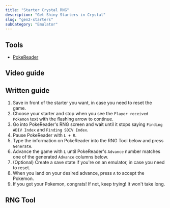 ```yaml
---
title: "Starter Crystal RNG"
description: "Get Shiny Starters in Crystal"
slug: "gen2-starters"
subCategory: "Emulator"
---
```


## Tools

- [PokeReader](/install-pokereader)

## Video guide

<YouTubeVideo src="https://www.youtube.com/embed/1PFQv-S8a48?si=7N6RoITaJg0lyrPR" />

## Written guide

1. Save in front of the starter you want, in case you need to reset the game.
1. Choose your starter and stop when you see the `Player received Pokemon` text with the flashing arrow to continue.
1. Go into PokeReader's RNG screen and wait until it stops saying `Finding ADIV Index` and `Finding SDIV Index`.
1. Pause PokeReader with `L + R`.
1. Type the information on PokeReader into the RNG Tool below and press `Generate`.
1. Advance the game with `L` until PokeReader's `Advance` number matches one of the generated `Advance` columns below.
1. (Optional) Create a save state if you're on an emulator, in case you need to reset.
1. When you land on your desired advance, press `A` to accept the Pokemon.
1. If you got your Pokemon, congrats! If not, keep trying! It won't take long.

## RNG Tool

<Gen2StarterRng />
